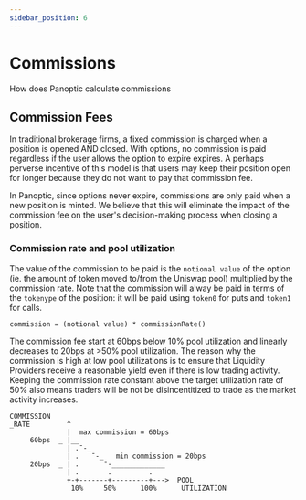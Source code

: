 ```yaml
---
sidebar_position: 6
---
```


# Commissions
How does Panoptic calculate commissions

## Commission Fees

In traditional brokerage firms, a fixed commission is charged when a position is opened AND closed.
With options, no commission is paid regardless if the user allows the option to expire expires.
A perhaps perverse incentive of this model is that users may keep their position open for longer because they do not want to pay that commission fee.

In Panoptic, since options never expire, commissions are only paid when a new position is minted. 
We believe that this will eliminate the impact of the commission fee on the user's decision-making process when closing a position. 


### Commission rate and pool utilization

The value of the commission to be paid is the `notional value` of the option (ie. the amount of token moved to/from the Uniswap pool) multiplied by the commission rate.
Note that the commission will alway be paid in terms of the `tokenype` of the position: it will be paid using `token0` for puts and `token1` for calls.

```solidity
commission = (notional value) * commissionRate()
```

The commission fee start at 60bps below 10% pool utilization and linearly decreases to 20bps at >50% pool utilization.
The reason why the commission is high at low pool utilizations is to ensure that Liquidity Providers receive a reasonable yield even if there is low trading activity. 
Keeping the commission rate constant above the target utilization rate of 50% also means traders will be not be disincentitized to trade as the market activity increases.

```solidity
COMMISSION
_RATE         ^
              |  max commission = 60bps
     60bps  _ |__
              | .¯-_
              | .   ¯-_   min commission = 20bps
     20bps  _ | .      ¯-_____________
              | .       .         .
              +-+-------+---------+--->  POOL_
               10%     50%      100%      UTILIZATION

```

